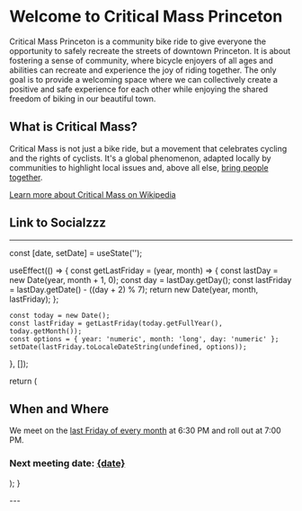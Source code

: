 


# Welcome to Critical Mass Princeton

Critical Mass Princeton is a community bike ride to give everyone the opportunity to 
safely recreate the streets of downtown Princeton. It is about fostering a sense of 
community, where bicycle enjoyers of all ages and abilities can recreate and experience 
the joy of riding together. The only goal is to provide a welcoming space where we can 
collectively create a positive and safe experience for each other while enjoying the 
shared freedom of biking in our beautiful town.

## What is Critical Mass?

Critical Mass is not just a bike ride, but a movement that celebrates cycling and the 
rights of cyclists. It's a global phenomenon, adapted locally by communities to highlight 
local issues and, above all else, <u>bring people together</u>.

[Learn more about Critical Mass on Wikipedia](https://en.wikipedia.org/wiki/Critical_Mass_(cycling))


## Link to Socialzzz
<InstagramEmbed url="https://www.instagram.com/criticalmassprinceton/" />


---
  const [date, setDate] = useState('');

  useEffect(() => {
    const getLastFriday = (year, month) => {
      const lastDay = new Date(year, month + 1, 0);
      const day = lastDay.getDay();
      const lastFriday = lastDay.getDate() - ((day + 2) % 7);
      return new Date(year, month, lastFriday);
    };

    const today = new Date();
    const lastFriday = getLastFriday(today.getFullYear(), today.getMonth());
    const options = { year: 'numeric', month: 'long', day: 'numeric' };
    setDate(lastFriday.toLocaleDateString(undefined, options));
  }, []);

  return (
    <div>
      <h2>When and Where</h2>
      <p>We meet on the <u>last Friday of every month</u> at 6:30 PM and roll out at 7:00 PM.</p>
      <h3><p><b>Next meeting date:</b> <u>{date}</u></p></h3>
    </div>
  );
}


<WhenAndWhere />
---

<LazyLoadComponent page="route" />

<LazyLoadComponent page="faq" />

<LazyLoadComponent page="messaging" />